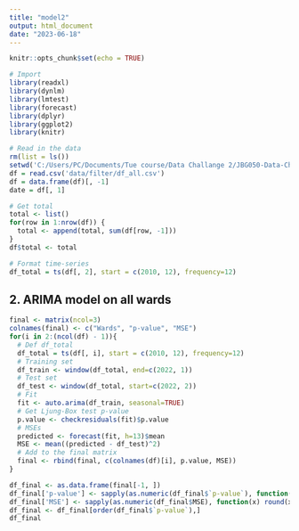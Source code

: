 ```yaml
---
title: "model2"
output: html_document
date: "2023-06-18"
---
```


```r
knitr::opts_chunk$set(echo = TRUE)
```

```r
# Import 
library(readxl)
library(dynlm)
library(lmtest)
library(forecast)
library(dplyr)
library(ggplot2)
library(knitr)
```

```r
# Read in the data 
rm(list = ls())
setwd('C:/Users/PC/Documents/Tue course/Data Challange 2/JBG050-Data-Challenge-2-Group15')
df = read.csv('data/filter/df_all.csv')
df = data.frame(df)[, -1]
date = df[, 1]

# Get total 
total <- list()
for(row in 1:nrow(df)) {
  total <- append(total, sum(df[row, -1]))  
}
df$total <- total

# Format time-series 
df_total = ts(df[, 2], start = c(2010, 12), frequency=12)
```

## 2. ARIMA model on all wards 

```r
final <- matrix(ncol=3)
colnames(final) <- c("Wards", "p-value", "MSE")
for(i in 2:(ncol(df) - 1)){
  # Def df_total
  df_total = ts(df[, i], start = c(2010, 12), frequency=12)
  # Training set 
  df_train <- window(df_total, end=c(2022, 1))
  # Test set 
  df_test <- window(df_total, start=c(2022, 2))
  # Fit 
  fit <- auto.arima(df_train, seasonal=TRUE)
  # Get Ljung-Box test p-value
  p.value <- checkresiduals(fit)$p.value
  # MSEs
  predicted <- forecast(fit, h=13)$mean
  MSE <- mean((predicted - df_test)^2)
  # Add to the final matrix 
  final <- rbind(final, c(colnames(df)[i], p.value, MSE))
}
```

```r
df_final <- as.data.frame(final[-1, ])
df_final['p-value'] <- sapply(as.numeric(df_final$`p-value`), function(x) round(x, 3))
df_final['MSE'] <- sapply(as.numeric(df_final$MSE), function(x) round(x, 3))
df_final <- df_final[order(df_final$`p-value`),]
df_final
```
